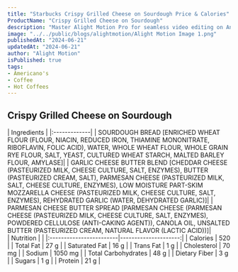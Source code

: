 ```yaml
---
title: "Starbucks Crispy Grilled Cheese on Sourdough Price & Calories"
ProductName: "Crispy Grilled Cheese on Sourdough" 
description: "Master Alight Motion Pro for seamless video editing on Android, iOS, and Tablets with our ultimate guide, unlocking advanced features and elevating your skills in 2024!"
image: "../../public/blogs/alightmotion/Alight Motion Image 1.png"
publishedAt: "2024-06-21"
updatedAt: "2024-06-21"
author: "Alight Motion"
isPublished: true
tags:
- Americano's
- Coffee
- Hot Coffees   
---
```


 
## Crispy Grilled Cheese on Sourdough 
  
<div className="tables-container">
  <div className="table-wrapper">
    | Ingredients  |  
    |:-------------|
    | SOURDOUGH BREAD [ENRICHED WHEAT FLOUR (FLOUR, NIACIN, REDUCED IRON, THIAMINE MONONITRATE, RIBOFLAVIN, FOLIC ACID), WATER, WHOLE WHEAT FLOUR, WHOLE GRAIN RYE FLOUR, SALT, YEAST, CULTURED WHEAT STARCH, MALTED BARLEY FLOUR, AMYLASE]|
    | GARLIC CHEESE BUTTER BLEND [CHEDDAR CHEESE (PASTEURIZED MILK, CHEESE CULTURE, SALT, ENZYMES), BUTTER (PASTEURIZED CREAM, SALT), PARMESAN CHEESE (PASTEURIZED MILK, SALT, CHEESE CULTURE, ENZYMES), LOW MOISTURE PART-SKIM MOZZARELLA CHEESE (PASTEURIZED MILK, CHEESE CULTURE, SALT, ENZYMES), REHYDRATED GARLIC (WATER, DEHYDRATED GARLIC)]|
    | PARMESAN CHEESE BUTTER SPREAD [PARMESAN CHEESE (PARMESAN CHEESE (PASTEURIZED MILK, CHEESE CULTURE, SALT, ENZYMES), POWDERED CELLULOSE (ANTI-CAKING AGENT)), CANOLA OIL, UNSALTED BUTTER (PASTEURIZED CREAM, NATURAL FLAVOR (LACTIC ACID))]|
  </div>
  <div className="table-wrapper">
    | Nutrition               |                      |  
    |:------------------------|---------------------:|
    | Calories                | 520                  |
    | Total Fat               | 27 g                  |
    | Saturated Fat           | 16 g                  |
    | Trans Fat               | 1 g                  |
    | Cholesterol             | 70 mg                |
    | Sodium                  | 1050 mg                |
    | Total Carbohydrates     | 48 g                 |
    | Dietary Fiber           | 3 g                  |
    | Sugars                  | 1 g                 |
    | Protein                 | 21 g                  |
  </div>
</div>
<style jsx>{`
  .tables-container {
    display: flex;
    flex-direction: row;
    gap: 30px;
  }
  .table-wrapper {
    width: 500px; /* Adjust as needed */
  }
  @media (max-width: 768px) {
    .tables-container {
      flex-direction: column;
      gap: 0px; /* Adjust as needed */
    }
    .table-wrapper {
      width: 100%; /* Adjust as needed */
    }
  }
`}</style>
